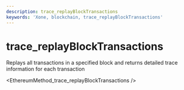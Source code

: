 ```yaml
---
description: trace_replayBlockTransactions
keywords: 'Xone, blockchain, trace_replayBlockTransactions'
---
```

# trace_replayBlockTransactions

Replays all transactions in a specified block and returns detailed trace information for each transaction


<EthereumMethod_trace_replayBlockTransactions />
